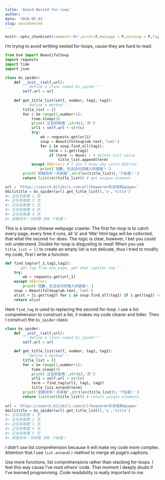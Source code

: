```yaml
---
title: 'Avoid Nested for-loop'
author: ' '
date: '2020-05-02'
slug: avoidnested
---
```


```r
knitr::opts_chunk$set(comment='#>',error=T,message = F,warning = F,fig.align='center',out.width ='100%',collapse = T)
```

I'm trying to avoid writting nested for-loops, cause they are hard to read:

```python
from bs4 import BeautifulSoup 
import requests
import time
import json

class bs_spider: 
    def __init__(self,url):
        '''define a class named bs_spider'''
        self.url = url
        
    def get_title_list(self, number, tag1, tag2): 
        '''define a method'''
        title_list = []
        for c in range(1,number+1):
            time.sleep(3)
            print('正在抓取第',str(c),'页')
            url1 = self.url + str(c)
            try:
                wb = requests.get(url1)
                soup = BeautifulSoup(wb.text,'lxml')
                for i in soup.find_all(tag1):
                    term = i.get(tag2)
                    if (term != None) : # delete null value
                        title_list.append(term)
            except OSError: # I don't know why catch OSError
                print('抱歉，无法访问您输入的链接！')
        print('抓取完毕！共抓取',str(len(title_list)),'个标题！')
        return list(set(title_list)) # get unique element

url = 'https://search.bilibili.com/all?keyword=冬泳怪鸽&page='
bbilititle = bs_spider(url).get_title_list(5,'a','title')
#> 正在抓取第 1 页
#> 正在抓取第 2 页
#> 正在抓取第 3 页
#> 正在抓取第 4 页
#> 正在抓取第 5 页
#> 抓取完毕！共抓取 200 个标题！
```
This is a simple chinese webpage crawler. The first for-loop is to catch every page, every time it runs, all 'a' and 'title' html tags will be collected, that what the second `for` does. The logic is clear, however, I bet you could not understand. Double for-loop is disgusting to read! When you use `title_list = []` to create an empty list is not delicate, thus I tried to modify my code, first I write a function:

```python
def find_tag(url_1,tag1,tag2):
    '''get tag from one page, get what caption tag'''
    try:
        wb = requests.get(url_1)
    except OSError:
        print('抱歉，无法访问您输入的链接！')
    soup = BeautifulSoup(wb.text,'lxml')
    alist = [i.get(tag2) for i in soup.find_all(tag1) if i.get(tag2) != None] 
    return alist 
```

Here `find_tag` is used to replacing the second for-loop. I use a list comprehension to construct a list, it makes my code clearer and tidier. Then I construct the `bs_spider` class:

```python
class bs_spider: 
    def __init__(self,url):
        '''define a class named bs_spider'''
        self.url = url

    def get_title_list(self, number, tag1, tag2): 
        '''define a method'''
        title_list = []
        for c in range(1,number+1):
            time.sleep(3)
            print('正在抓取第',str(c),'页')
            url1 = self.url + str(c)
            term = find_tag(url1, tag1, tag2)
            title_list.extend(term)
        print('抓取完毕！共抓取',str(len(title_list)),'个标题！')
        return list(set(title_list)) # return unique elements
    
url = 'https://search.bilibili.com/all?keyword=冬泳怪鸽&page='
bbilititle = bs_spider(url).get_title_list(5,'a','title')     
#> 正在抓取第 1 页
#> 正在抓取第 2 页
#> 正在抓取第 3 页
#> 正在抓取第 4 页
#> 正在抓取第 5 页
#> 抓取完毕！共抓取 200 个标题！
```

I didn't use list comprehension because it will make my code more complex. Attention that I use `list.extend()` method to merge all page's captions. 

Use more functions, list comprehensions rather than stacking for-loops. I feel this way cause I've read others' code. That moment I deeply doubt if I've learned programming. Code readability is really important to me.
















